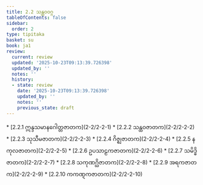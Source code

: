 ```yaml
---
title: 2.2 သန္ထဝဝဂ္ဂ
tableOfContents: false
sidebar:
  order: 2
type: tipitaka
basket: su
book: ja1
review:
  current: review
  updated: '2025-10-23T09:13:39.726398'
  updated_by: ''
  notes: ''
  history:
  - state: review
    date: '2025-10-23T09:13:39.726398'
    updated_by: ''
    notes: ''
    previous_state: draft
---
```



<ReviewStatus review={frontmatter.review} showDetails={true} />

<HypothesisAnnotation frontmatter={frontmatter} />

<DynamicBreadcrumb />



<TableOfContents book="ja1" section="2.2">
* [2.2.1 ဣန္ဒသမာနဂေါတ္တဇာတက](2-2/2-2-1)
* [2.2.2 သန္ထဝဇာတက](2-2/2-2-2)
* [2.2.3 သုသီမဇာတက](2-2/2-2-3)
* [2.2.4 ဂိဇ္ဈဇာတက](2-2/2-2-4)
* [2.2.5 နကုလဇာတက](2-2/2-2-5)
* [2.2.6 ဥပသာဠကဇာတက](2-2/2-2-6)
* [2.2.7 သမိဒ္ဓိဇာတက](2-2/2-2-7)
* [2.2.8 သကုဏဂ္ဃိဇာတက](2-2/2-2-8)
* [2.2.9 အရကဇာတက](2-2/2-2-9)
* [2.2.10 ကကဏ္ဋကဇာတက](2-2/2-2-10)
</TableOfContents>
